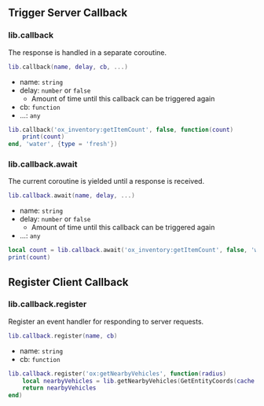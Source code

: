 ## Trigger Server Callback

### lib.callback

The response is handled in a separate coroutine.

```lua
lib.callback(name, delay, cb, ...)
```

- name: `string`
- delay: `number` or `false`
  - Amount of time until this callback can be triggered again
- cb: `function`
- ...: `any`

```lua
lib.callback('ox_inventory:getItemCount', false, function(count)
    print(count)
end, 'water', {type = 'fresh'})
```

### lib.callback.await

The current coroutine is yielded until a response is received.

```lua
lib.callback.await(name, delay, ...)
```

- name: `string`
- delay: `number` or `false`
  - Amount of time until this callback can be triggered again
- ...: `any`

```lua
local count = lib.callback.await('ox_inventory:getItemCount', false, 'water', {type = 'fresh'})
print(count)
```

## Register Client Callback

### lib.callback.register

Register an event handler for responding to server requests.

```lua
lib.callback.register(name, cb)
```

- name: `string`
- cb: `function`

```lua
lib.callback.register('ox:getNearbyVehicles', function(radius)
    local nearbyVehicles = lib.getNearbyVehicles(GetEntityCoords(cache.ped), radius, true)
    return nearbyVehicles
end)
```
